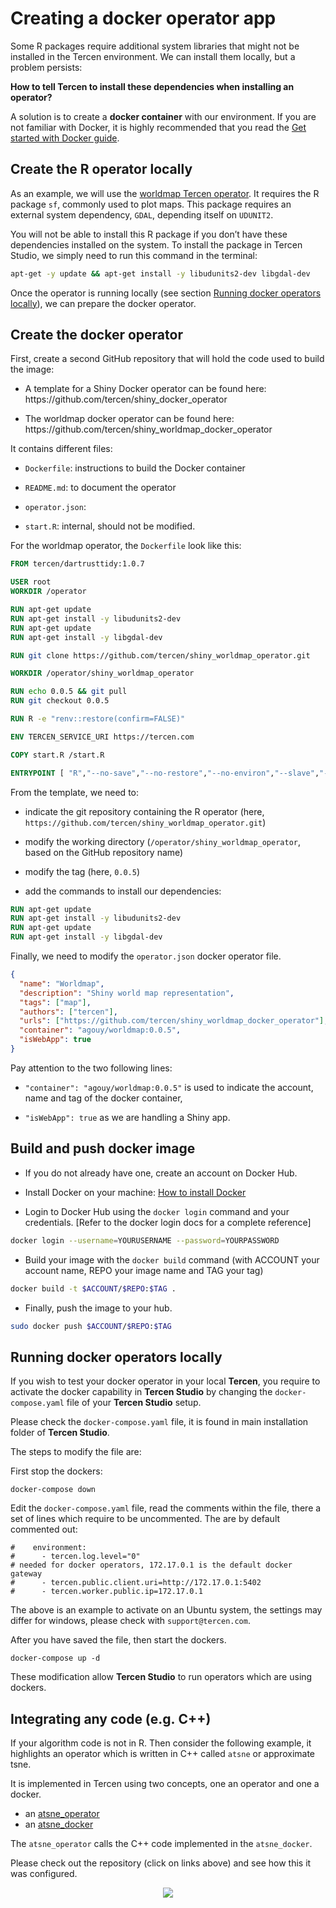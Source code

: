 # Creating a docker operator app

Some R packages require additional system libraries that might not be installed in the Tercen environment. We can install them locally, but a problem persists:

**How to tell Tercen to install these dependencies when installing an operator?**

A solution is to create a **docker container** with our environment. If you are not familiar with Docker, it is highly recommended that you read the [Get started with Docker guide](https://docs.docker.com/get-started/).

## Create the R operator locally {-}

As an example, we will use the [worldmap Tercen operator](https://github.com/tercen/shiny_worldmap_operator). It requires the R package `sf`, commonly used to plot maps. This package requires an external system dependency, `GDAL`, depending itself on `UDUNIT2`.

You will not be able to install this R package if you don't have these dependencies installed on the system. To install the package in Tercen Studio, we simply need to run this command in the terminal:

```bash
apt-get -y update && apt-get install -y libudunits2-dev libgdal-dev
```
Once the operator is running locally (see section [Running docker operators locally]), we can prepare the docker operator.

## Create the docker operator {-}

First, create a second GitHub repository that will hold the code used to build the image:

* A template for a Shiny Docker operator can be found here: https://github.com/tercen/shiny_docker_operator

* The worldmap docker operator can be found here: https://github.com/tercen/shiny_worldmap_docker_operator

It contains different files:

*	`Dockerfile`: instructions to build the Docker container 

* `README.md`: to document the operator

* `operator.json`:

* `start.R`: internal, should not be modified.

For the worldmap operator, the `Dockerfile` look like this:

```dockerfile
FROM tercen/dartrusttidy:1.0.7

USER root
WORKDIR /operator

RUN apt-get update
RUN apt-get install -y libudunits2-dev
RUN apt-get update
RUN apt-get install -y libgdal-dev

RUN git clone https://github.com/tercen/shiny_worldmap_operator.git

WORKDIR /operator/shiny_worldmap_operator

RUN echo 0.0.5 && git pull
RUN git checkout 0.0.5

RUN R -e "renv::restore(confirm=FALSE)"

ENV TERCEN_SERVICE_URI https://tercen.com

COPY start.R /start.R

ENTRYPOINT [ "R","--no-save","--no-restore","--no-environ","--slave","-f","/start.R"]
```

From the template, we need to:

* indicate the git repository containing the R operator (here,  `https://github.com/tercen/shiny_worldmap_operator.git`)

* modify the working directory (`/operator/shiny_worldmap_operator`, based on the GitHub repository name)

* modify the tag (here, `0.0.5`)

* add the commands to install our dependencies:

```dockerfile
RUN apt-get update
RUN apt-get install -y libudunits2-dev
RUN apt-get update
RUN apt-get install -y libgdal-dev
```

Finally, we need to modify the `operator.json` docker operator file.

```json
{
  "name": "Worldmap",
  "description": "Shiny world map representation",
  "tags": ["map"],
  "authors": ["tercen"],
  "urls": ["https://github.com/tercen/shiny_worldmap_docker_operator"],
  "container": "agouy/worldmap:0.0.5",
  "isWebApp": true
}
```

Pay attention to the two following lines:

* `"container": "agouy/worldmap:0.0.5"` is used to indicate the account, name and tag of the docker container,

* `"isWebApp": true` as we are handling a Shiny app.


## Build and push docker image {-}

* If you do not already have one, create an account on Docker Hub.

* Install Docker on your machine: [How to install Docker](https://docs.docker.com/engine/install/)

* Login to Docker Hub using the `docker login` command and your credentials.  [Refer to the docker login docs for a complete reference]

```bash
docker login --username=YOURUSERNAME --password=YOURPASSWORD
```

* Build your image with the `docker build` command (with ACCOUNT your account name, REPO your image name and TAG your tag)

```bash
docker build -t $ACCOUNT/$REPO:$TAG .
```

* Finally, push the image to your hub.

```bash
sudo docker push $ACCOUNT/$REPO:$TAG
```

## Running docker operators locally {-}

If you wish to test your docker operator in your local __Tercen__, you require to activate the docker capability in __Tercen Studio__ by changing the `docker-compose.yaml` file of your __Tercen Studio__ setup.

Please check the `docker-compose.yaml` file, it is found in main installation folder of __Tercen Studio__.

The steps to modify the file are:

First stop the dockers:

`docker-compose down`

Edit the `docker-compose.yaml` file, read the comments within the file, there a set of lines which require to be uncommented. The are by default commented out:

```
#    environment:
#      - tercen.log.level="0"
# needed for docker operators, 172.17.0.1 is the default docker gateway
#      - tercen.public.client.uri=http://172.17.0.1:5402
#      - tercen.worker.public.ip=172.17.0.1
```

The above is an example to activate on an Ubuntu system, the settings may differ for windows, please check with `support@tercen.com`.

After you have saved the file, then start the dockers.

`docker-compose up -d`

These modification allow __Tercen Studio__ to run operators which are using dockers.

## Integrating any code (e.g. C++)  {-}

If your algorithm code is not in R. Then consider the following example, it highlights an operator which is written in C++ called `atsne` or approximate tsne.

It is implemented in Tercen using two concepts, one an operator and one a docker.

* an [atsne_operator](https://github.com/tercen/atsne_operator)
* an [atsne_docker](https://github.com/tercen/atsne_docker_operator)

The `atsne_operator` calls the C++ code implemented in the `atsne_docker`.

Please check out the repository (click on links above) and see how this it was configured.


<center>![](images/goldfish.png)</center>
